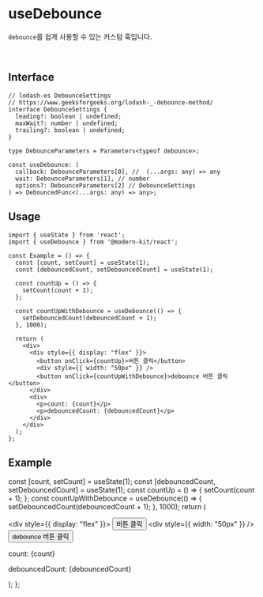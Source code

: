 
# useDebounce

`debounce`를 쉽게 사용할 수 있는 커스텀 훅입니다.

<br />

## Interface
```tsx
// lodash-es DebounceSettings
// https://www.geeksforgeeks.org/lodash-_-debounce-method/
interface DebounceSettings {
  leading?: boolean | undefined;
  maxWait?: number | undefined;
  trailing?: boolean | undefined;
}

type DebounceParameters = Parameters<typeof debounce>;

const useDebounce: (
  callback: DebounceParameters[0], //  (...args: any) => any
  wait: DebounceParameters[1], // number
  options?: DebounceParameters[2] // DebounceSettings
) => DebouncedFunc<(...args: any) => any>;
```

## Usage

```tsx
import { useState } from 'react';
import { useDebounce } from '@modern-kit/react';

const Example = () => {
  const [count, setCount] = useState(1);
  const [debouncedCount, setDebouncedCount] = useState(1);

  const countUp = () => {
    setCount(count + 1);
  };

  const countUpWithDebounce = useDebounce(() => {
    setDebouncedCount(debouncedCount + 1);
  }, 1000);

  return (
    <div>
      <div style={{ display: "flex" }}>
        <button onClick={countUp}>버튼 클릭</button>
        <div style={{ width: "50px" }} />
        <button onClick={countUpWithDebounce}>debounce 버튼 클릭</button>
      </div>
      <div>
        <p>count: {count}</p>
        <p>debouncedCount: {debouncedCount}</p>
      </div>
    </div>
  );
};
```

## Example

  const [count, setCount] = useState(1);
  const [debouncedCount, setDebouncedCount] = useState(1);
  const countUp = () => {
    setCount(count + 1);
  };
  const countUpWithDebounce = useDebounce(() => {
    setDebouncedCount(debouncedCount + 1);
  }, 1000);
  return (
    <div>
      <div style={{ display: "flex" }}>
        <button onClick={countUp}>버튼 클릭</button>
        <div style={{ width: "50px" }} />
        <button onClick={countUpWithDebounce}>debounce 버튼 클릭</button>
      </div>
      <div>
        <p>count: {count}</p>
        <p>debouncedCount: {debouncedCount}</p>
      </div>
    </div>
  );
};

<Example />